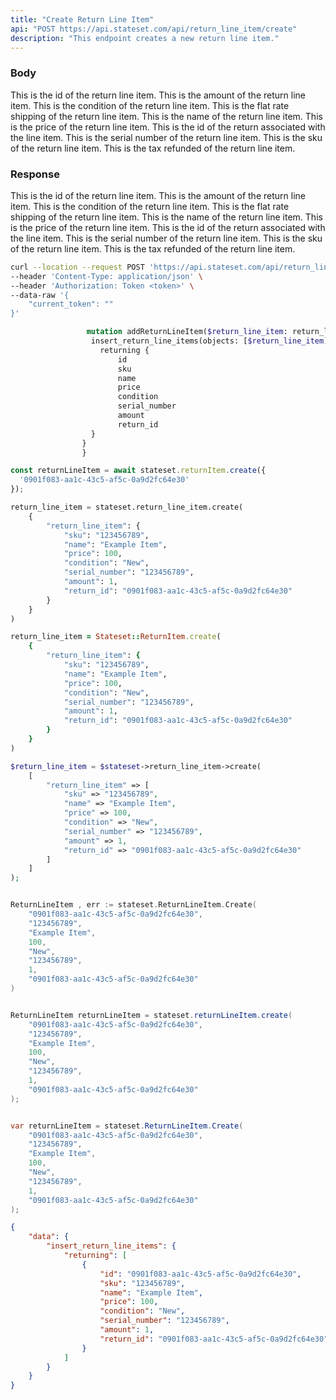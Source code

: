 ```yaml
---
title: "Create Return Line Item"
api: "POST https://api.stateset.com/api/return_line_item/create"
description: "This endpoint creates a new return line item."
---
```


### Body

<ParamField body="id" name="id" type="string">
  This is the id of the return line item.
</ParamField>

<ParamField body="amount" name="amount" type="string">
  This is the amount of the return line item.
</ParamField>

<ParamField body="condition" name="condition" type="string">
  This is the condition of the return line item.
</ParamField>

<ParamField body="flat_rate_shipping" name="flat_rate_shipping" type="string">
  This is the flat rate shipping of the return line item.
</ParamField>

<ParamField body="name" name="name" type="string">
  This is the name of the return line item.
</ParamField>

<ParamField body="price" name="price" type="string">
  This is the price of the return line item.
</ParamField>

<ParamField body="return_id" name="return_id" type="string">
  This is the id of the return associated with the line item.
</ParamField>

<ParamField body="serial_number" name="serial_number" type="string">
  This is the serial number of the return line item.
</ParamField>

<ParamField body="sku" name="sku" type="string">
  This is the sku of the return line item.
</ParamField>

<ParamField body="tax_refunded" name="tax_refunded" type="string">
  This is the tax refunded of the return line item.
</ParamField>

### Response

  <ResponseField name="id" type="string">
    This is the id of the return line item.
  </ResponseField>

  <ResponseField name="amount" type="string">
    This is the amount of the return line item.
  </ResponseField>

  <ResponseField name="condition" type="string">
    This is the condition of the return line item.
  </ResponseField>

  <ResponseField name="flat_rate_shipping" type="string">
    This is the flat rate shipping of the return line item.
  </ResponseField>

  <ResponseField name="name" type="string">
    This is the name of the return line item.
  </ResponseField>

  <ResponseField name="price" type="string">
    This is the price of the return line item.
  </ResponseField>

  <ResponseField name="return_id" type="string">
    This is the id of the return associated with the line item.
  </ResponseField>

  <ResponseField name="serial_number" type="string">
    This is the serial number of the return line item.
  </ResponseField>

  <ResponseField name="sku" type="string">
    This is the sku of the return line item.
  </ResponseField>

  <ResponseField name="tax_refunded" type="string">
    This is the tax refunded of the return line item.
  </ResponseField>

<RequestExample>

```bash cURL
curl --location --request POST 'https://api.stateset.com/api/return_line_item' \
--header 'Content-Type: application/json' \
--header 'Authorization: Token <token>' \
--data-raw '{
    "current_token": ""
}'
```

```graphQL GraphQL
                 mutation addReturnLineItem($return_line_item: return_line_items_insert_input!) {
                  insert_return_line_items(objects: [$return_line_item]) {
                    returning {
                        id
                        sku
                        name
                        price
                        condition
                        serial_number
                        amount
                        return_id
                  }
                }
                }
```

```js Node.js
const returnLineItem = await stateset.returnItem.create({
  '0901f083-aa1c-43c5-af5c-0a9d2fc64e30'
});

```

```python Python
return_line_item = stateset.return_line_item.create(
    {
        "return_line_item": {
            "sku": "123456789",
            "name": "Example Item",
            "price": 100,
            "condition": "New",
            "serial_number": "123456789",
            "amount": 1,
            "return_id": "0901f083-aa1c-43c5-af5c-0a9d2fc64e30"
        }
    }
)
```

```ruby Ruby
return_line_item = Stateset::ReturnItem.create(
    {
        "return_line_item": {
            "sku": "123456789",
            "name": "Example Item",
            "price": 100,
            "condition": "New",
            "serial_number": "123456789",
            "amount": 1,
            "return_id": "0901f083-aa1c-43c5-af5c-0a9d2fc64e30"
        }
    }
)
```

```php PHP
$return_line_item = $stateset->return_line_item->create(
    [
        "return_line_item" => [
            "sku" => "123456789",
            "name" => "Example Item",
            "price" => 100,
            "condition" => "New",
            "serial_number" => "123456789",
            "amount" => 1,
            "return_id" => "0901f083-aa1c-43c5-af5c-0a9d2fc64e30"
        ]
    ]
);
```

```go Golang

ReturnLineItem , err := stateset.ReturnLineItem.Create(
    "0901f083-aa1c-43c5-af5c-0a9d2fc64e30",
    "123456789",
    "Example Item",
    100,
    "New",
    "123456789",
    1,
    "0901f083-aa1c-43c5-af5c-0a9d2fc64e30"
)
```

```java Java

ReturnLineItem returnLineItem = stateset.returnLineItem.create(
    "0901f083-aa1c-43c5-af5c-0a9d2fc64e30",
    "123456789",
    "Example Item",
    100,
    "New",
    "123456789",
    1,
    "0901f083-aa1c-43c5-af5c-0a9d2fc64e30"
);
```

```csharp C#

var returnLineItem = stateset.ReturnLineItem.Create(
    "0901f083-aa1c-43c5-af5c-0a9d2fc64e30",
    "123456789",
    "Example Item",
    100,
    "New",
    "123456789",
    1,
    "0901f083-aa1c-43c5-af5c-0a9d2fc64e30"
);
```

</RequestExample>

<ResponseExample>

```json Response
{
    "data": {
        "insert_return_line_items": {
            "returning": [
                {
                    "id": "0901f083-aa1c-43c5-af5c-0a9d2fc64e30",
                    "sku": "123456789",
                    "name": "Example Item",
                    "price": 100,
                    "condition": "New",
                    "serial_number": "123456789",
                    "amount": 1,
                    "return_id": "0901f083-aa1c-43c5-af5c-0a9d2fc64e30"
                }
            ]
        }
    }
}
```

</ResponseExample>
